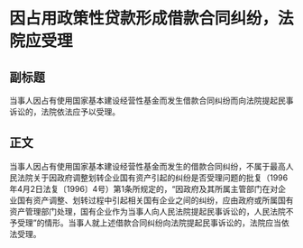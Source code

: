# 因占用政策性贷款形成借款合同纠纷，法院应受理
## 副标题
当事人因占有使用国家基本建设经营性基金而发生借款合同纠纷而向法院提起民事诉讼的，法院依法应予以受理。
## 正文
当事人因占有使用国家基本建设经营性基金而发生的借款合同纠纷，不属于最高人民法院关于因政府调整划转企业国有资产引起的纠纷是否受理问题的批复（1996年4月2日法复〔1996〕4号）第1条所规定的，“因政府及其所属主管部门在对企业国有资产调整、划转过程中引起相关国有企业之间的纠纷，应由政府或所属国有资产管理部门处理，国有企业作为当事人向人民法院提起民事诉讼的，人民法院不予受理”的情形。当事人就上述借款合同纠纷向法院提起民事诉讼的，法院应当依法受理。